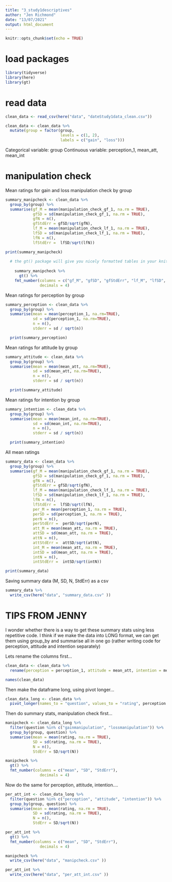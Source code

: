 ```yaml
---
title: "3_study1descriptives"
author: "Jen Richmond"
date: "13/07/2021"
output: html_document
---
```


```r
knitr::opts_chunk$set(echo = TRUE)
```

# load packages
```r
library(tidyverse)
library(here)
library(gt)

```

# read data
```r
clean_data <- read_csv(here("data", "dateStudy1data_clean.csv"))

clean_data <- clean_data %>%
  mutate(group = factor(group, 
                        levels = c(1, 2),
                        labels = c("gain", "loss")))

```

Categorical variable: group
Continuous variable: perception_1, mean_att, mean_int

# manipulation check

Mean ratings for gain and loss manipulation check by group

```r

summary_manipcheck <- clean_data %>%
  group_by(group) %>%
  summarise(gf_M = mean(manipulation_check_gf_1, na.rm = TRUE),
            gfSD = sd(manipulation_check_gf_1, na.rm = TRUE), 
            gfN = n(), 
            gfStdErr = gfSD/sqrt(gfN),
            lf_M = mean(manipulation_check_lf_1, na.rm = TRUE),
            lfSD = sd(manipulation_check_lf_1, na.rm = TRUE), 
            lfN = n(), 
            lfStdErr =  lfSD/sqrt(lfN))

print(summary_manipcheck)
  
  # the gt() package will give you nicely formatted tables in your knitted documnet, you can also control digits displayed with fmt_number
  
    summary_manipcheck %>% 
      gt() %>%
    fmt_number(columns = c("gf_M", "gfSD", "gfStdErr", "lf_M", "lfSD", "lfStdErr"), 
               decimals = 4)

```

Mean ratings for perception by group

```r

summary_perception <- clean_data %>%
  group_by(group) %>%
  summarise(mean = mean(perception_1, na.rm=TRUE), 
            sd = sd(perception_1, na.rm=TRUE), 
            n = n(), 
            stderr = sd / sqrt(n))

  print(summary_perception)

```

Mean ratings for attitude by group

```r

summary_attitude <- clean_data %>%
  group_by(group) %>%
  summarise(mean = mean(mean_att, na.rm=TRUE), 
            sd = sd(mean_att, na.rm=TRUE), 
            n = n(), 
            stderr = sd / sqrt(n))

  print(summary_attitude)

```

Mean ratings for intention by group

```r

summary_intention <- clean_data %>%
  group_by(group) %>%
  summarise(mean = mean(mean_int, na.rm=TRUE), 
            sd = sd(mean_int, na.rm=TRUE), 
            n = n(), 
            stderr = sd / sqrt(n))

  print(summary_intention)

```

All mean ratings

```r

summary_data <- clean_data %>%    
  group_by(group) %>%
  summarise(gf_M = mean(manipulation_check_gf_1, na.rm = TRUE),
            gfSD = sd(manipulation_check_gf_1, na.rm = TRUE), 
            gfN = n(), 
            gfStdErr = gfSD/sqrt(gfN),
            lf_M = mean(manipulation_check_lf_1, na.rm = TRUE),
            lfSD = sd(manipulation_check_lf_1, na.rm = TRUE), 
            lfN = n(), 
            lfStdErr =  lfSD/sqrt(lfN),
            per_M = mean(perception_1, na.rm = TRUE),
            perSD = sd(perception_1, na.rm = TRUE), 
            perN = n(), 
            perStdErr =  perSD/sqrt(perN),
            att_M = mean(mean_att, na.rm = TRUE),
            attSD = sd(mean_att, na.rm = TRUE), 
            attN = n(), 
            attStdErr =  attSD/sqrt(attN),
            int_M = mean(mean_att, na.rm = TRUE),
            intSD = sd(mean_att, na.rm = TRUE), 
            intN = n(), 
            intStdErr =  intSD/sqrt(intN))

print(summary_data)

```

Saving summary data (M, SD, N, StdErr) as a csv

```r

summary_data %>%
  write_csv(here("data", "summary_data.csv" ))

```


# TIPS FROM JENNY

I wonder whether there is a way to get these summary stats using less repetitive code. I think if we make the data into LONG format, we can get them using group_by and summarise all in one go (rather writing code for perception, attitude and intention separately)

Lets rename the columns first...

```r
clean_data <- clean_data %>%
  rename(perception = perception_1, attitude = mean_att, intention = mean_int, gainmanipulation = manipulation_check_gf_1, lossmanipulation = manipulation_check_lf_1)

names(clean_data)
```

Then make the dataframe long, using pivot longer...

```r
clean_data_long <- clean_data %>%
  pivot_longer(names_to = "question", values_to = "rating", perception:lossmanipulation)
```

Then do summary stats, manipulation check first...

```r
manipcheck <- clean_data_long %>%
  filter(question %in% c("gainmanipulation", "lossmanipulation")) %>%
  group_by(group, question) %>%
  summarise(mean = mean(rating, na.rm = TRUE),
            SD = sd(rating, na.rm = TRUE), 
            N = n(), 
            StdErr = SD/sqrt(N)) 

manipcheck %>%
  gt() %>%
  fmt_number(columns = c("mean", "SD", "StdErr"), 
               decimals = 4)
```

Now do the same for perception, attitude, intention....

```r

per_att_int <- clean_data_long %>%
  filter(question %in% c("perception", "attitude", "intention")) %>%
  group_by(group, question) %>%
  summarise(mean = mean(rating, na.rm = TRUE),
            SD = sd(rating, na.rm = TRUE), 
            N = n(), 
            StdErr = SD/sqrt(N)) 

per_att_int %>%
  gt() %>%
  fmt_number(columns = c("mean", "SD", "StdErr"), 
               decimals = 4)

```

```r

manipcheck %>%
  write_csv(here("data", "manipcheck.csv" ))

per_att_int %>%
  write_csv(here("data", "per_att_int.csv" ))

```
